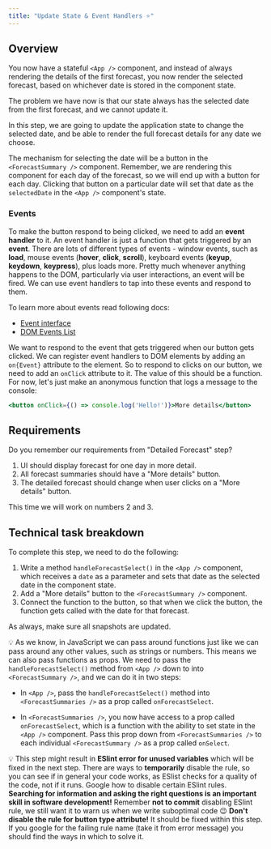 ```yaml
---
title: "Update State & Event Handlers ⭐️"
---
```


## Overview

You now have a stateful `<App />` component, and instead of always rendering the details of the first forecast, you now render the selected forecast, based on whichever date is stored in the component state.

The problem we have now is that our state always has the selected date from the first forecast, and we cannot update it.

In this step, we are going to update the application state to change the selected date, and be able to render the full forecast details for any date we choose.

The mechanism for selecting the date will be a button in the `<ForecastSummary />` component. Remember, we are rendering this component for each day of the forecast, so we will end up with a button for each day. Clicking that button on a particular date will set that date as the `selectedDate` in the `<App />` component's state.

### Events

To make the button respond to being clicked, we need to add an **event handler** to it. An event handler is just a function that gets triggered by an **event**. There are lots of different types of events - window events, such as **load**, mouse events (**hover**, **click**, **scroll**), keyboard events (**keyup**, **keydown**, **keypress**), plus loads more. Pretty much whenever anything happens to the DOM, particularly via user interactions, an event will be fired. We can use event handlers to tap into these events and respond to them. 

To learn more about events read following docs:

- [Event interface](https://developer.mozilla.org/en-US/docs/Web/API/Event)
- [DOM Events List](https://developer.mozilla.org/en-US/docs/Web/Events)

We want to respond to the event that gets triggered when our button gets clicked. We can register event handlers to DOM elements by adding an `on{Event}` attribute to the element. So to respond to clicks on our button, we need to add an `onClick` attribute to it. The value of this should be a function. For now, let's just make an anonymous function that logs a message to the console:

```jsx
<button onClick={() => console.log('Hello!')}>More details</button>
```

## Requirements

Do you remember our requirements from "Detailed Forecast" step? 

1. UI should display forecast for one day in more detail.
2. All forecast summaries should have a "More details" button.
3. The detailed forecast should change when user clicks on a "More details" button.

This time we will work on numbers 2 and 3.

## Technical task breakdown

To complete this step, we need to do the following:

1. Write a method `handleForecastSelect()` in the `<App />` component, which receives a `date` as a parameter and sets that date as the selected date in the component state.
2. Add a "More details" button to the `<ForecastSummary />` component.
3. Connect the function to the button, so that when we click the button, the function gets called with the date for that forecast.

As always, make sure all snapshots are updated.

💡 As we know, in JavaScript we can pass around functions just like we can pass around any other values, such as strings or numbers. This means we can also pass functions as props. We need to pass the `handleForecastSelect()` method from `<App />` down to into `<ForecastSummary />`, and we can do it in two steps:

- In `<App />`, pass the `handleForecastSelect()` method into `<ForecastSummaries />` as a prop called `onForecastSelect`.

- In `<ForecastSummaries />`, you now have access to a prop called `onForecastSelect`, which is a function with the ability to set state in the `<App />` component. Pass this prop down from `<ForecastSummaries />` to each individual `<ForecastSummary />` as a prop called `onSelect`.

💡 This step might result in **ESlint error for unused variables** which will be fixed in the next step. There are ways to **temporarily** disable the rule, so you can see if in general your code works, as ESlist checks for a quality of the code, not if it runs. Google how to disable certain ESlint rules. **Searching for information and asking the right questions is an important skill in software development!** Remember **not to commit** disabling ESlint rule, we still want it to warn us when we write suboptimal code 😉 **Don't disable the rule for button type attribute!** It should be fixed within this step. If you google for the failing rule name (take it from error message) you should find the ways in which to solve it.